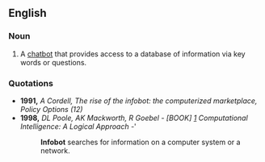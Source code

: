 ==English==

===Noun===
{{en-noun}}

# A [[chatbot]] that provides access to a database of information via key words or questions.

===Quotations===
* '''1991,''' ''A Cordell, The rise of the infobot: the computerized marketplace, Policy Options (12)''
* '''1998,''' ''DL Poole, AK Mackworth, R Goebel - [BOOK] [http://portal.acm.org/citation.cfm?id=275594] Computational Intelligence: A Logical Approach - '''
*:'''Infobot''' searches for information on a computer system or a network.